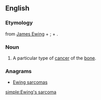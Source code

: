 ==English==
{{wikipedia}}
===Etymology===
{{term|Ewing's}} from [[w:James Ewing|James Ewing]] + {{term|-'s}}; + {{term|sarcoma}}.
===Noun===
{{en-noun}}
# {{pathology}} A particular type of [[cancer]] of the [[bone]].

===Anagrams===
* [[Ewing sarcomas#English|Ewing sarcomas]]

[[simple:Ewing's sarcoma]]